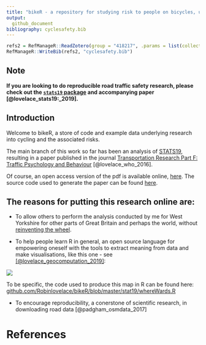 ```yaml
---
title: "bikeR - a repository for studying risk to people on bicycles, using R"
output:
  github_document
bibliography: cyclesafety.bib
---
```


```r
refs2 = RefManageR::ReadZotero(group = "418217", .params = list(collection = "NR8RHR75", limit = 100))
RefManageR::WriteBib(refs2, "cyclesafety.bib")
```

## Note

**If you are looking to do reproducible road traffic safety research, please check out the [`stats19` package](https://itsleeds.github.io/stats19/) and accompanying paper [@lovelace_stats19:_2019].**

## Introduction

Welcome to bikeR, a store of code and example data underlying research
into cycling and the associated risks.

The main branch of this work so far has been an analysis of
[STATS19](http://data.gov.uk/dataset/road-accidents-safety-data),
resulting in a paper published in the journal
[Transportation Research Part F: Traffic Psychology and Behaviour](http://www.sciencedirect.com/science/article/pii/S136984781500039X)
[@lovelace_who_2016].

Of course, an open access version of the pdf is available online,
[here](http://eprints.whiterose.ac.uk/83930/). The source code used
to generate the paper can be found
[here](https://github.com/Robinlovelace/bikeR/blob/master/stat19.Rmd).

## The reasons for putting this research online are:

- To allow others to perform the analysis conducted by me for West Yorkshire
for other parts of Great Britain and perhaps the world, without
[reinventing the wheel](http://en.wikipedia.org/wiki/Reinventing_the_wheel).

- To help people learn R in general, an open source language for empowering
oneself with the tools to extract meaning from data and make visualisations, 
like this one - see [[@lovelace_geocomputation_2019]](https://github.com/Robinlovelace/Creating-maps-in-R):

![](https://github.com/Robinlovelace/bikeR/blob/master/figures/seriousWY.png?raw=true)

To be specific, the code used to produce this map in R can be found here:
[github.com/Robinlovelace/bikeR/blob/master/stat19/whereWards.R](https://github.com/Robinlovelace/bikeR/blob/master/stat19/whereWards.R)

- To encourage reproducibility, a conerstone of scientific research, in downloading road data [@padgham_osmdata_2017]


# References


